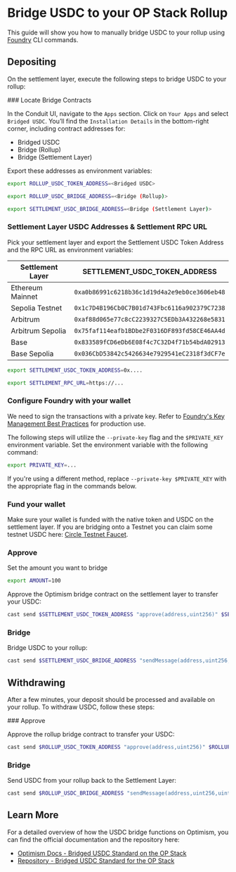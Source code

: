
# Bridge USDC to your OP Stack Rollup

This guide will show you how to manually bridge USDC to your rollup using [Foundry](https://book.getfoundry.sh/getting-started/installation) CLI commands.

## Depositing

On the settlement layer, execute the following steps to bridge USDC to your rollup:

<Steps>
### Locate Bridge Contracts

In the Conduit UI, navigate to the `Apps` section. Click on `Your Apps` and select `Bridged USDC`. You’ll find the `Installation Details` in the bottom-right corner, including contract addresses for:

- Bridged USDC
- Bridge (Rollup)
- Bridge (Settlement Layer)

Export these addresses as environment variables:

```bash copy
export ROLLUP_USDC_TOKEN_ADDRESS=<Bridged USDC>
```

```bash copy
export ROLLUP_USDC_BRIDGE_ADDRESS=<Bridge (Rollup)>
```

```bash copy
export SETTLEMENT_USDC_BRIDGE_ADDRESS=<Bridge (Settlement Layer)>
```

### Settlement Layer USDC Addresses & Settlement RPC URL

Pick your settlement layer and export the Settlement USDC Token Address and the RPC URL as environment variables:

| Settlement Layer | SETTLEMENT_USDC_TOKEN_ADDRESS                |
| ---------------- | -------------------------------------------- |
| Ethereum Mainnet | `0xa0b86991c6218b36c1d19d4a2e9eb0ce3606eb48` |
| Sepolia Testnet  | `0x1c7D4B196Cb0C7B01d743Fbc6116a902379C7238` |
| Arbitrum         | `0xaf88d065e77c8cC2239327C5EDb3A432268e5831` |
| Arbitrum Sepolia | `0x75faf114eafb1BDbe2F0316DF893fd58CE46AA4d` |
| Base             | `0x833589fCD6eDb6E08f4c7C32D4f71b54bdA02913` |
| Base Sepolia     | `0x036CbD53842c5426634e7929541eC2318f3dCF7e` |

```bash copy
export SETTLEMENT_USDC_TOKEN_ADDRESS=0x....
```

```bash copy
export SETTLEMENT_RPC_URL=https://...
```

### Configure Foundry with your wallet

We need to sign the transactions with a private key. Refer to [Foundry's Key Management Best Practices](https://book.getfoundry.sh/tutorials/best-practices?highlight=ledger#private-key-management) for production use.

The following steps will utilize the `--private-key` flag and the `$PRIVATE_KEY` environment variable. Set the environment variable with the following command:

```bash copy
export PRIVATE_KEY=...
```

If you're using a different method, replace `--private-key $PRIVATE_KEY` with the appropriate flag in the commands below.

### Fund your wallet

Make sure your wallet is funded with the native token and USDC on the settlement layer. If you are bridging onto a Testnet you can claim some testnet USDC here: [Circle Testnet Faucet](https://faucet.circle.com/).

### Approve

Set the amount you want to bridge

```bash copy
export AMOUNT=100
```

Approve the Optimism bridge contract on the settlement layer to transfer your USDC:

```bash copy
cast send $SETTLEMENT_USDC_TOKEN_ADDRESS "approve(address,uint256)" $SETTLEMENT_USDC_BRIDGE_ADDRESS $AMOUNT --rpc-url $SETTLEMENT_RPC_URL --private-key $PRIVATE_KEY
```

### Bridge

Bridge USDC to your rollup:

```bash copy
cast send $SETTLEMENT_USDC_BRIDGE_ADDRESS "sendMessage(address,uint256,uint32)" $(cast wallet address $PRIVATE_KEY) $AMOUNT 100000 --rpc-url $SETTLEMENT_RPC_URL --private-key $PRIVATE_KEY
```

</Steps>

## Withdrawing

After a few minutes, your deposit should be processed and available on your rollup. To withdraw USDC, follow these steps:

<Steps>
### Approve

Approve the rollup bridge contract to transfer your USDC:

```bash copy
cast send $ROLLUP_USDC_TOKEN_ADDRESS "approve(address,uint256)" $ROLLUP_USDC_BRIDGE_ADDRESS $AMOUNT --rpc-url $ROLLUP_RPC_URL --private-key $PRIVATE_KEY
```

### Bridge

Send USDC from your rollup back to the Settlement Layer:

```bash copy
cast send $ROLLUP_USDC_BRIDGE_ADDRESS "sendMessage(address,uint256,uint32)" $(cast wallet address $PRIVATE_KEY) $AMOUNT 100000 --rpc-url $ROLLUP_RPC_URL --private-key $PRIVATE_KEY
```

</Steps>

## Learn More

For a detailed overview of how the USDC bridge functions on Optimism, you can find the official documentation and the repository here:

- [Optimism Docs - Bridged USDC Standard on the OP Stack](https://docs.optimism.io/builders/chain-operators/features/bridged-usdc-standard)
- [Repository - Bridged USDC Standard for the OP Stack](https://github.com/defi-wonderland/opUSDC)
